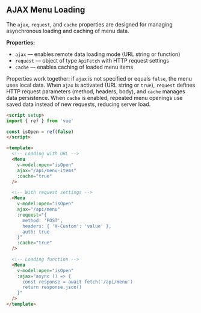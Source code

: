 ## AJAX Menu Loading

The `ajax`, `request`, and `cache` properties are designed for managing asynchronous loading and caching of menu data.

**Properties:**

- `ajax` — enables remote data loading mode (URL string or function)
- `request` — object of type `ApiFetch` with HTTP request settings
- `cache` — enables caching of loaded menu items

Properties work together: if `ajax` is not specified or equals `false`, the menu uses local data. When `ajax` is activated (URL string or `true`), `request` defines HTTP request parameters (method, headers, body), and `cache` manages data persistence. When `cache` is enabled, repeated menu openings use saved data instead of new requests, reducing server load.

```html
<script setup>
import { ref } from 'vue'

const isOpen = ref(false)
</script>

<template>
  <!-- Loading with URL -->
  <Menu
    v-model:open="isOpen"
    ajax="/api/menu-items"
    :cache="true"
  />

  <!-- With request settings -->
  <Menu
    v-model:open="isOpen"
    ajax="/api/menu"
    :request="{
      method: 'POST',
      headers: { 'X-Custom': 'value' },
      auth: true
    }"
    :cache="true"
  />

  <!-- Loading function -->
  <Menu
    v-model:open="isOpen"
    :ajax="async () => {
      const response = await fetch('/api/menu')
      return response.json()
    }"
  />
</template>
```

